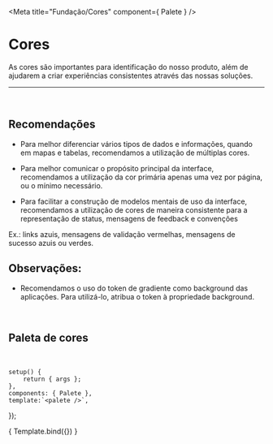 
<Meta title="Fundação/Cores" component={ Palete } />

# Cores

As cores são importantes para identificação do nosso 
produto, além de ajudarem a criar experiências
 consistentes através das nossas soluções.

<hr />
<br />

## Recomendações

-  Para melhor diferenciar vários tipos de dados e informações, 
quando em mapas e tabelas, recomendamos a utilização de múltiplas cores.

-  Para melhor comunicar o propósito principal da interface, 
recomendamos a utilização da cor primária apenas uma vez por 
página, ou o mínimo necessário.

-  Para facilitar a construção de modelos mentais de uso da
 interface, recomendamos a utilização de cores de maneira 
 consistente para a representação de status, mensagens de 
 feedback e convenções

Ex.: links azuis, mensagens de validação vermelhas, mensagens de sucesso azuis ou verdes.

## Observações:
- Recomendamos o uso do token de gradiente como background das aplicações. Para utilizá-lo, atribua o token à propriedade background.

<br />

## Paleta de cores
<br />

	setup() {
		return { args };
	},
	components: { Palete },
	template:`<palete />`,
});

<Story name="Color palete">
	{ Template.bind({}) }
</Story>
